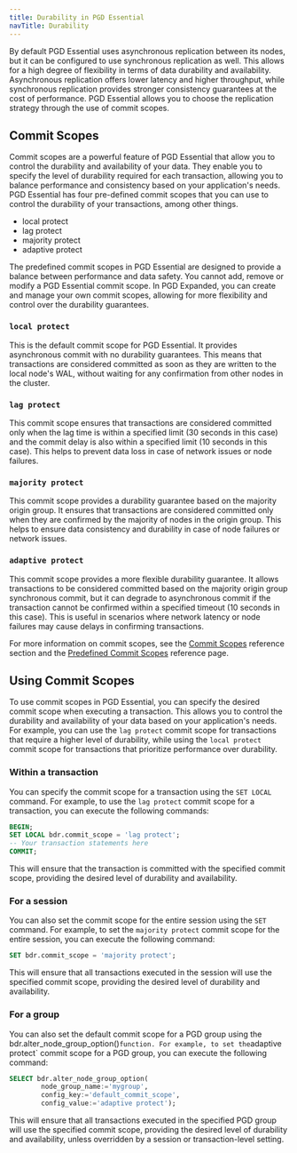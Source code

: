 ```yaml
---
title: Durability in PGD Essential
navTitle: Durability
---
```


By default PGD Essential uses asynchronous replication between its nodes, but it can be configured to use synchronous replication as well. This allows for a high degree of flexibility in terms of data durability and availability. Asynchronous replication offers lower latency and higher throughput, while synchronous replication provides stronger consistency guarantees at the cost of performance. PGD Essential allows you to choose the replication strategy through the use of commit scopes.

## Commit Scopes

Commit scopes are a powerful feature of PGD Essential that allow you to control the durability and availability of your data. They enable you to specify the level of durability required for each transaction, allowing you to balance performance and consistency based on your application's needs. PGD Essential has four pre-defined commit scopes that you can use to control the durability of your transactions, among other things.

- local protect
- lag protect
- majority protect
- adaptive protect

The predefined commit scopes in PGD Essential are designed to provide a balance between performance and data safety. You cannot add, remove or modify a PGD Essential commit scope. In PGD Expanded, you can create and manage your own commit scopes, allowing for more flexibility and control over the durability guarantees.

### `local protect`

This is the default commit scope for PGD Essential. It provides asynchronous commit with no durability guarantees. This means that transactions are considered  committed as soon as they are written to the local node's WAL, without waiting for any confirmation from other nodes in the cluster.

### `lag protect`

This commit scope ensures that transactions are considered committed only when the lag time is within a specified limit (30 seconds in this case) and the commit delay is also within a specified limit (10 seconds in this case). This helps to prevent data loss in case of network issues or node failures.

### `majority protect`

This commit scope provides a durability guarantee based on the majority origin group. It ensures that transactions are considered committed only when they are confirmed by the majority of nodes in the origin group. This helps to ensure data consistency and durability in case of node failures or network issues.

### `adaptive protect`

This commit scope provides a more flexible durability guarantee. It allows transactions to be considered committed based on the majority origin group synchronous commit, but it can degrade to asynchronous commit if the transaction cannot be confirmed within a specified timeout (10 seconds in this case). This is useful in scenarios where network latency or node failures may cause delays in confirming transactions.

For more information on commit scopes, see the [Commit Scopes](/pgd/latest/reference/commit-scopes/) reference section and the [Predefined Commit Scopes](/pgd/latest/reference/commit-scopes/predefined-commit-scopes/) reference page.

## Using Commit Scopes

To use commit scopes in PGD Essential, you can specify the desired commit scope when executing a transaction. This allows you to control the durability and availability of your data based on your application's needs. For example, you can use the `lag protect` commit scope for transactions that require a higher level of durability, while using the `local protect` commit scope for transactions that prioritize performance over durability.

### Within a transaction

You can specify the commit scope for a transaction using the `SET LOCAL` command. For example, to use the `lag protect` commit scope for a transaction, you can execute the following commands:

```sql
BEGIN;
SET LOCAL bdr.commit_scope = 'lag protect';
-- Your transaction statements here
COMMIT;
```

This will ensure that the transaction is committed with the specified commit scope, providing the desired level of durability and availability.

### For a session

You can also set the commit scope for the entire session using the `SET` command. For example, to set the `majority protect` commit scope for the entire session, you can execute the following command:

```sql
SET bdr.commit_scope = 'majority protect';
```

This will ensure that all transactions executed in the session will use the specified commit scope, providing the desired level of durability and availability.

### For a group

You can also set the default commit scope for a PGD group using the bdr.alter_node_group_option()` function. For example, to set the `adaptive protect` commit scope for a PGD group, you can execute the following command:

```sql
SELECT bdr.alter_node_group_option(
        node_group_name:='mygroup',
        config_key:='default_commit_scope',
        config_value:='adaptive protect');
```

This will ensure that all transactions executed in the specified PGD group will use the specified commit scope, providing the desired level of durability and availability, unless overridden by a session or transaction-level setting.

